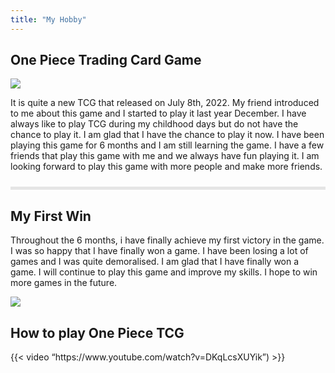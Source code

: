 ```yaml
---
title: "My Hobby"
---
```


## One Piece Trading Card Game

![](img/onepiece.jpg)

It is quite a new TCG that released on July 8th, 2022. My friend introduced to me about this game and I started to play it last year December. I have always like to play TCG during my childhood days but do not have the chance to play it. I am glad that I have the chance to play it now. I have been playing this game for 6 months and I am still learning the game. I have a few friends that play this game with me and we always have fun playing it. I am looking forward to play this game with more people and make more friends.

::: {style="border-bottom: 5px solid #e5e5e5; padding-bottom: 10px;"}
:::

## My First Win

Throughout the 6 months, i have finally achieve my first victory in the game. I was so happy that I have finally won a game. I have been losing a lot of games and I was quite demoralised. I am glad that I have finally won a game. I will continue to play this game and improve my skills. I hope to win more games in the future.

![](img/winner.jpg)

## How to play One Piece TCG

{{< video "https://www.youtube.com/watch?v=DKqLcsXUYik") >}}
